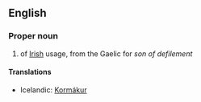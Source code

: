==English==

===Proper noun===
{{en-proper noun}}

# {{given name|male}} of [[Irish]] usage, from the Gaelic for ''son of defilement''

====Translations====
{{trans-top|male given name}}
*Icelandic: [[Kormákur]]
{{trans-mid}}
{{trans-bottom}}